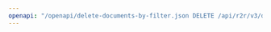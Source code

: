---
openapi: "/openapi/delete-documents-by-filter.json DELETE /api/r2r/v3/documents/by-filter"
---
